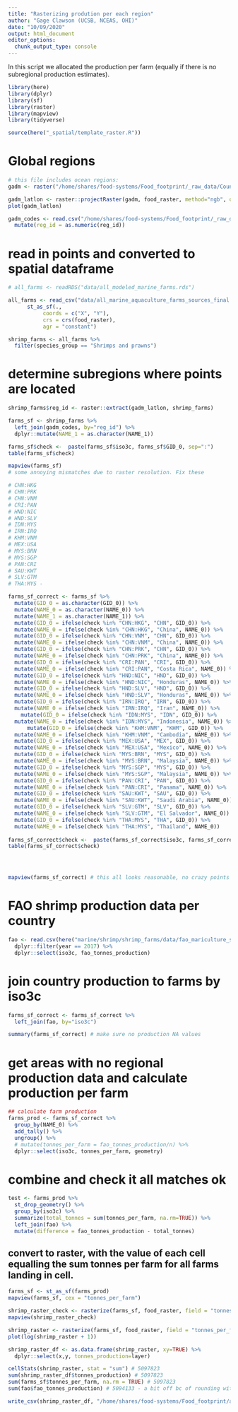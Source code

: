 ```yaml
---
title: "Rasterizing prodution per each region"
author: "Gage Clawson (UCSB, NCEAS, OHI)"
date: "10/09/2020"
output: html_document
editor_options: 
  chunk_output_type: console
---
```



In this script we allocated the production per farm (equally if there is no subregional production estimates). 

```r

library(here)
library(dplyr)
library(sf)
library(raster)
library(mapview)
library(tidyverse)

source(here("_spatial/template_raster.R"))


```


# Global regions

```r

# this file includes ocean regions:
gadm <- raster("/home/shares/food-systems/Food_footprint/_raw_data/Country_regions/gadm36mol_pyfill_10km.tif")

gadm_latlon <- raster::projectRaster(gadm, food_raster, method="ngb", over=TRUE)
plot(gadm_latlon)

gadm_codes <- read.csv("/home/shares/food-systems/Food_footprint/_raw_data/Country_regions/gadm_reg_codes.csv") %>% 
  mutate(reg_id = as.numeric(reg_id))

```

# read in points and converted to spatial dataframe
```r

# all_farms <- readRDS("data/all_modeled_marine_farms.rds")

all_farms <- read_csv("data/all_marine_aquaculture_farms_sources_final.csv") %>%
      st_as_sf(., 
           coords = c("X", "Y"),
           crs = crs(food_raster), 
           agr = "constant") 

shrimp_farms <- all_farms %>%
  filter(species_group == "Shrimps and prawns")

```


# determine subregions where points are located

```r

shrimp_farms$reg_id <- raster::extract(gadm_latlon, shrimp_farms) 

farms_sf <- shrimp_farms %>%
  left_join(gadm_codes, by="reg_id") %>%
  dplyr::mutate(NAME_1 = as.character(NAME_1)) 

farms_sf$check <-  paste(farms_sf$iso3c, farms_sf$GID_0, sep=":")
table(farms_sf$check)

mapview(farms_sf)
# some annoying mismatches due to raster resolution. Fix these

# CHN:HKG
# CHN:PRK
# CHN:VNM
# CRI:PAN
# HND:NIC
# HND:SLV
# IDN:MYS 
# IRN:IRQ
# KHM:VNM 
# MEX:USA
# MYS:BRN
# MYS:SGP
# PAN:CRI
# SAU:KWT
# SLV:GTM
# THA:MYS - 

farms_sf_correct <- farms_sf %>%
  mutate(GID_0 = as.character(GID_0)) %>%
  mutate(NAME_0 = as.character(NAME_0)) %>%
  mutate(NAME_1 = as.character(NAME_1)) %>%
  mutate(GID_0 = ifelse(check %in% "CHN:HKG", "CHN", GID_0)) %>%
  mutate(NAME_0 = ifelse(check %in% "CHN:HKG", "China", NAME_0)) %>%
  mutate(GID_0 = ifelse(check %in% "CHN:VNM", "CHN", GID_0)) %>%
  mutate(NAME_0 = ifelse(check %in% "CHN:VNM", "China", NAME_0)) %>%
  mutate(GID_0 = ifelse(check %in% "CHN:PRK", "CHN", GID_0)) %>%
  mutate(NAME_0 = ifelse(check %in% "CHN:PRK", "China", NAME_0)) %>%
  mutate(GID_0 = ifelse(check %in% "CRI:PAN", "CRI", GID_0)) %>%
  mutate(NAME_0 = ifelse(check %in% "CRI:PAN", "Costa Rica", NAME_0)) %>%  
  mutate(GID_0 = ifelse(check %in% "HND:NIC", "HND", GID_0)) %>%
  mutate(NAME_0 = ifelse(check %in% "HND:NIC", "Honduras", NAME_0)) %>%  
  mutate(GID_0 = ifelse(check %in% "HND:SLV", "HND", GID_0)) %>%
  mutate(NAME_0 = ifelse(check %in% "HND:SLV", "Honduras", NAME_0)) %>%  
  mutate(GID_0 = ifelse(check %in% "IRN:IRQ", "IRN", GID_0)) %>%
  mutate(NAME_0 = ifelse(check %in% "IRN:IRQ", "Iran", NAME_0)) %>%  
    mutate(GID_0 = ifelse(check %in% "IDN:MYS", "IDN", GID_0)) %>%
  mutate(NAME_0 = ifelse(check %in% "IDN:MYS", "Indonesia", NAME_0)) %>%  
      mutate(GID_0 = ifelse(check %in% "KHM:VNM", "KHM", GID_0)) %>%
  mutate(NAME_0 = ifelse(check %in% "KHM:VNM", "Cambodia", NAME_0)) %>%  
  mutate(GID_0 = ifelse(check %in% "MEX:USA", "MEX", GID_0)) %>%
  mutate(NAME_0 = ifelse(check %in% "MEX:USA", "Mexico", NAME_0)) %>% 
  mutate(GID_0 = ifelse(check %in% "MYS:BRN", "MYS", GID_0)) %>%
  mutate(NAME_0 = ifelse(check %in% "MYS:BRN", "Malaysia", NAME_0)) %>%
  mutate(GID_0 = ifelse(check %in% "MYS:SGP", "MYS", GID_0)) %>%
  mutate(NAME_0 = ifelse(check %in% "MYS:SGP", "Malaysia", NAME_0)) %>%
  mutate(GID_0 = ifelse(check %in% "PAN:CRI", "PAN", GID_0)) %>%
  mutate(NAME_0 = ifelse(check %in% "PAN:CRI", "Panama", NAME_0)) %>%    
  mutate(GID_0 = ifelse(check %in% "SAU:KWT", "SAU", GID_0)) %>%
  mutate(NAME_0 = ifelse(check %in% "SAU:KWT", "Saudi Arabia", NAME_0)) %>%  
  mutate(GID_0 = ifelse(check %in% "SLV:GTM", "SLV", GID_0)) %>%
  mutate(NAME_0 = ifelse(check %in% "SLV:GTM", "El Salvador", NAME_0)) %>%
  mutate(GID_0 = ifelse(check %in% "THA:MYS", "THA", GID_0)) %>%
  mutate(NAME_0 = ifelse(check %in% "THA:MYS", "Thailand", NAME_0)) 
  
farms_sf_correct$check <-  paste(farms_sf_correct$iso3c, farms_sf_correct$GID_0, sep=":")
table(farms_sf_correct$check)




mapview(farms_sf_correct) # this all looks reasonable, no crazy points
```


# FAO shrimp production data per country
```r

fao <- read.csv(here("marine/shrimp/shrimp_farms/data/fao_mariculture_shrimp.csv")) %>%
  dplyr::filter(year == 2017) %>%
  dplyr::select(iso3c, fao_tonnes_production)

```


# join country production to farms by iso3c

```r

farms_sf_correct <- farms_sf_correct %>%
  left_join(fao, by="iso3c")

summary(farms_sf_correct) # make sure no production NA values

```

# get areas with no regional production data and calculate production per farm

```r

## calculate farm production
farms_prod <- farms_sf_correct %>%
  group_by(NAME_0) %>%
  add_tally() %>%
  ungroup() %>%
  # mutate(tonnes_per_farm = fao_tonnes_production/n) %>%
  dplyr::select(iso3c, tonnes_per_farm, geometry)

```

# combine and check it all matches ok

```r

test <- farms_prod %>%
  st_drop_geometry() %>%
  group_by(iso3c) %>%
  summarize(total_tonnes = sum(tonnes_per_farm, na.rm=TRUE)) %>%
  left_join(fao) %>%
  mutate(difference = fao_tonnes_production - total_tonnes)


```

## convert to raster, with the value of each cell equalling the sum tonnes per farm for all farms landing in cell.

```r

farms_sf <- st_as_sf(farms_prod)
mapview(farms_sf, cex = "tonnes_per_farm")

shrimp_raster_check <- rasterize(farms_sf, food_raster, field = "tonnes_per_farm", fun=sum)
mapview(shrimp_raster_check)

shrimp_raster <- rasterize(farms_sf, food_raster, field = "tonnes_per_farm", fun=sum, background=0)
plot(log(shrimp_raster + 1))

shrimp_raster_df <- as.data.frame(shrimp_raster, xy=TRUE) %>%
  dplyr::select(x,y, tonnes_production=layer)

cellStats(shrimp_raster, stat = "sum") # 5097823
sum(shrimp_raster_df$tonnes_production) # 5097823
sum(farms_sf$tonnes_per_farm, na.rm = TRUE) # 5097823
sum(fao$fao_tonnes_production) # 5094133 - a bit off bc of rounding with our model

write_csv(shrimp_raster_df, "/home/shares/food-systems/Food_footprint/all_food_systems/dataprep/aquaculture/marine/shrimp/updated/shrimp_farm_updated.csv")

```
